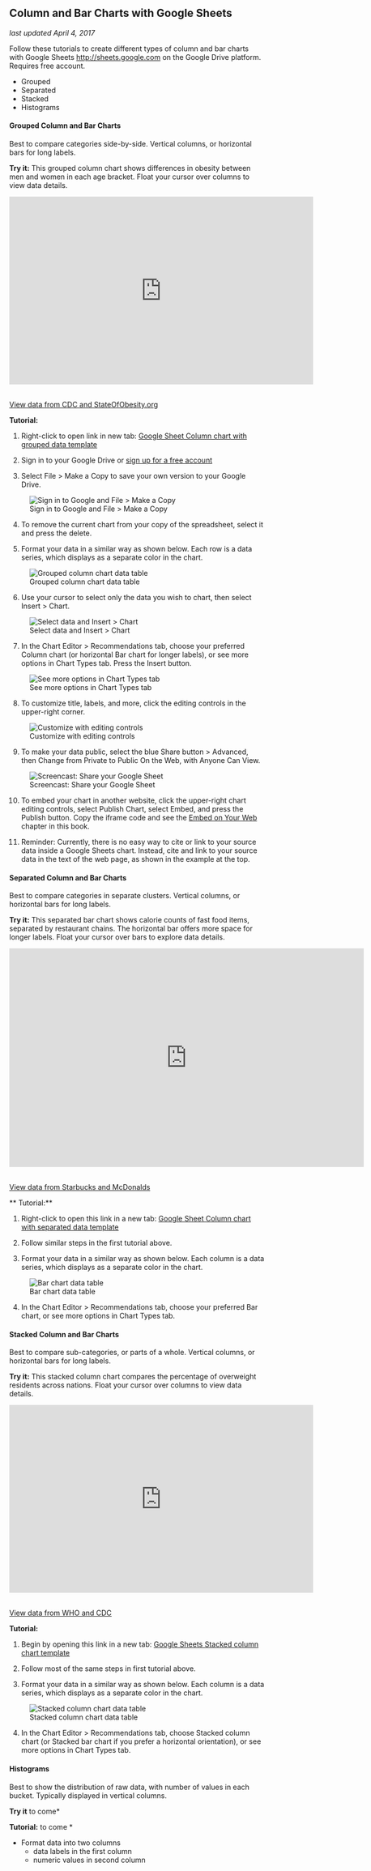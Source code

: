 ## Column and Bar Charts with Google Sheets {#column-bar-google}
*last updated April 4, 2017*

Follow these tutorials to create different types of column and bar charts with Google Sheets <http://sheets.google.com> on the Google Drive platform. Requires free account.

- Grouped
- Separated
- Stacked
- Histograms

#### Grouped Column and Bar Charts {-}
Best to compare categories side-by-side. Vertical columns, or horizontal bars for long labels.

**Try it:** This grouped column chart shows differences in obesity between men and women in each age bracket. Float your cursor over columns to view data details.

<iframe width="600" height="371" seamless frameborder="0" scrolling="no" src="https://docs.google.com/spreadsheets/d/1ltA9siijVSDkTE3fzB3UaWHO7dotBIrGH4R9wI_Qyqw/pubchart?oid=787918829&amp;format=interactive"></iframe><a href="https://docs.google.com/spreadsheets/d/1ltA9siijVSDkTE3fzB3UaWHO7dotBIrGH4R9wI_Qyqw/edit#gid=1017658845"><br>View data from CDC and StateOfObesity.org</a>

**Tutorial:**

1) Right-click to open link in new tab: [Google Sheet Column chart with grouped data template](https://docs.google.com/spreadsheets/d/1ltA9siijVSDkTE3fzB3UaWHO7dotBIrGH4R9wI_Qyqw/)

2) Sign in to your Google Drive or [sign up for a free account](http://sheets.google.com)

3) Select File > Make a Copy to save your own version to your Google Drive.

![Sign in to Google and File > Make a Copy](images/05-chart/column-make-copy.png)

4) To remove the current chart from your copy of the spreadsheet, select it and press the delete.

5) Format your data in a similar way as shown below. Each row is a data series, which displays as a separate color in the chart.

![Grouped column chart data table](images/05-chart/grouped-column-chart-data.png)

6)  Use your cursor to select only the data you wish to chart, then select Insert > Chart.

![Select data and Insert > Chart](images/05-chart/column-insert-chart.png)

7) In the Chart Editor > Recommendations tab, choose your preferred Column chart (or horizontal Bar chart for longer labels), or see more options in Chart Types tab. Press the Insert button.

![See more options in Chart Types tab](images/05-chart/column-chart-types.png)

8) To customize title, labels, and more, click the editing controls in the upper-right corner.

![Customize with editing controls](images/05-chart/column-edit-chart.png)

9) To make your data public, select the blue Share button > Advanced, then Change from Private to Public On the Web, with Anyone Can View.

![Screencast: Share your Google Sheet](images/05-chart/column-share.gif)

10) To embed your chart in another website, click the upper-right chart editing controls, select Publish Chart, select Embed, and press the Publish button. Copy the iframe code and see the [Embed on Your Web](embed.html) chapter in this book.

11) Reminder: Currently, there is no easy way to cite or link to your source data inside a Google Sheets chart. Instead, cite and link to your source data in the text of the web page, as shown in the example at the top.

#### Separated Column and Bar Charts {-}
Best to compare categories in separate clusters. Vertical columns, or horizontal bars for long labels.

**Try it:** This separated bar chart shows calorie counts of fast food items, separated by restaurant chains. The horizontal bar offers more space for longer labels. Float your cursor over bars to explore data details.

<iframe width="700" height="432" seamless frameborder="0" scrolling="no" src="https://docs.google.com/spreadsheets/d/1LGUYaVLoRcOiB8KcXb3Rn7LRj0exnUQYOy58LrkGPAk/pubchart?oid=1270431574&amp;format=interactive"></iframe><a href="https://docs.google.com/spreadsheets/d/1LGUYaVLoRcOiB8KcXb3Rn7LRj0exnUQYOy58LrkGPAk/edit#gid=956322126"><br>View data from Starbucks and McDonalds</a>

** Tutorial:**

1) Right-click to open this link in a new tab: [Google Sheet Column chart with separated data template](https://docs.google.com/spreadsheets/d/1LGUYaVLoRcOiB8KcXb3Rn7LRj0exnUQYOy58LrkGPAk/)

2) Follow similar steps in the first tutorial above.

3) Format your data in a similar way as shown below. Each column is a data series, which displays as a separate color in the chart.

![Bar chart data table](images/05-chart/bar-chart-data.png)

4) In the Chart Editor > Recommendations tab, choose your preferred Bar chart, or see more options in Chart Types tab.

#### Stacked Column and Bar Charts {-}
Best to compare sub-categories, or parts of a whole. Vertical columns, or horizontal bars for long labels.

**Try it:** This stacked column chart compares the percentage of overweight residents across nations. Float your cursor over columns to view data details.

<iframe width="600" height="371" seamless frameborder="0" scrolling="no" src="https://docs.google.com/spreadsheets/d/1WS11EK33JCmvCRzSDh9UpP6R7Z2sHglF7ve5iJL6eZk/pubchart?oid=307057605&amp;format=interactive"></iframe><a href="https://docs.google.com/spreadsheets/d/1WS11EK33JCmvCRzSDh9UpP6R7Z2sHglF7ve5iJL6eZk/edit#gid=735710691"><br>View data from WHO and CDC</a>

**Tutorial:**

1) Begin by opening this link in a new tab: [Google Sheets Stacked column chart template](https://docs.google.com/spreadsheets/d/1WS11EK33JCmvCRzSDh9UpP6R7Z2sHglF7ve5iJL6eZk/)

2) Follow most of the same steps in first tutorial above.

3) Format your data in a similar way as shown below. Each column is a data series, which displays as a separate color in the chart.

![Stacked column chart data table](images/05-chart/stacked-column-data.png)

4) In the Chart Editor > Recommendations tab, choose Stacked column chart (or Stacked bar chart if you prefer a horizontal orientation), or see more options in Chart Types tab.

#### Histograms {-}
Best to show the distribution of raw data, with number of values in each bucket. Typically displayed in vertical columns.

**Try it**   to come*

**Tutorial:**  to come *

- Format data into two columns
  - data labels in the first column
  - numeric values in second column
